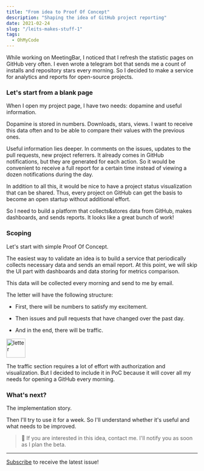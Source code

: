 ```yaml
---
title: "From idea to Proof Of Concept"
description: "Shaping the idea of GitHub project reporting"
date: 2021-02-24
slug: "/leits-makes-stuff-1"
tags:
  - OhMyCode
---
```


While working on MeetingBar, I noticed that I refresh the statistic pages on GitHub very often. I even wrote a telegram bot that sends me a count of installs and repository stars every morning. So I decided to make a service for analytics and reports for open-source projects.

### Let's start from a blank page

When I open my project page, I have two needs: dopamine and useful information.

Dopamine is stored in numbers. Downloads, stars, views. I want to receive this data often and to be able to compare their values with the previous ones.

Useful information lies deeper. In comments on the issues, updates to the pull requests, new project referrers. It already comes in GitHub notifications, but they are generated for each action. So it would be convenient to receive a full report for a certain time instead of viewing a dozen notifications during the day.

In addition to all this, it would be nice to have a project status visualization that can be shared. Thus, every project on GitHub can get the basis to become an open startup without additional effort.

So I need to build a platform that collects&stores data from GitHub, makes dashboards, and sends reports. It looks like a great bunch of work!

### Scoping

Let's start with simple Proof Of Concept.

The easiest way to validate an idea is to build a service that periodically collects necessary data and sends an email report. At this point, we will skip the UI part with dashboards and data storing for metrics comparison.

This data will be collected every morning and send to me by email.

The letter will have the following structure:

- First, there will be numbers to satisfy my excitement.

- Then issues and pull requests that have changed over the past day.

- And in the end, there will be traffic.

<img src="letter.png" alt="letter" width="50" />

The traffic section requires a lot of effort with authorization and visualization. But I decided to include it in PoC because it will cover all my needs for opening a GitHub every morning.

### What's next?

The implementation story.

Then I'll try to use it for a week. So I'll understand whether it's useful and what needs to be improved.

> 📌 If you are interested in this idea, contact me. I'll notify you as soon as I plan the beta.

---

[Subscribe](https://leits.substack.com/welcome?r=h8qz8&utm_campaign=account&utm_medium=web&utm_source=leits.me) to receive the latest issue!
